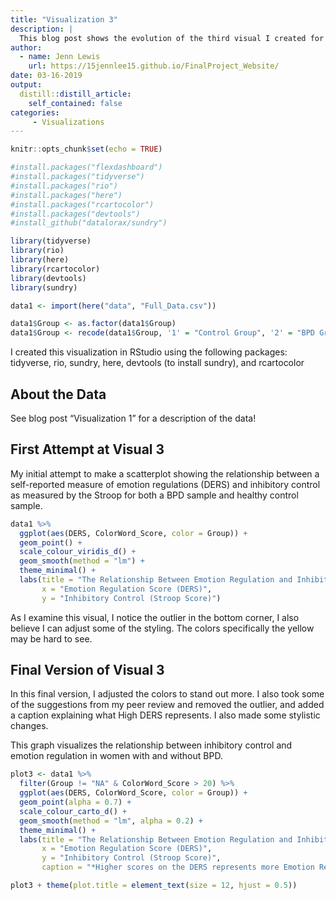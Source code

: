 ```yaml
---
title: "Visualization 3"
description: |
  This blog post shows the evolution of the third visual I created for this course
author:
  - name: Jenn Lewis
    url: https://15jennlee15.github.io/FinalProject_Website/
date: 03-16-2019
output:
  distill::distill_article:
    self_contained: false
categories:
     - Visualizations
---
```


```r
knitr::opts_chunk$set(echo = TRUE)

#install.packages("flexdashboard")
#install.packages("tidyverse")
#install.packages("rio")
#install.packages("here")
#install.packages("rcartocolor")
#install.packages("devtools")
#install_github("datalorax/sundry")

library(tidyverse)
library(rio)
library(here)
library(rcartocolor)
library(devtools)
library(sundry)

data1 <- import(here("data", "Full_Data.csv")) 

data1$Group <- as.factor(data1$Group)
data1$Group <- recode(data1$Group, '1' = "Control Group", '2' = "BPD Group")

```


I created this visualization in RStudio using the following packages:  tidyverse, rio, sundry, here, devtools (to install sundry), and rcartocolor

## About the Data

See blog post "Visualization 1" for a description of the data!

## First Attempt at Visual 3

My initial attempt to make a scatterplot showing the relationship between a self-reported measure of emotion regulations (DERS) and inhibitory control as measured by the Stroop for both a BPD sample and healthy control sample.

```r
data1 %>%
  ggplot(aes(DERS, ColorWord_Score, color = Group)) +
  geom_point() +
  scale_colour_viridis_d() +
  geom_smooth(method = "lm") +
  theme_minimal() +
  labs(title = "The Relationship Between Emotion Regulation and Inhibitory Control",
       x = "Emotion Regulation Score (DERS)",
       y = "Inhibitory Control (Stroop Score)")
```

 As I examine this visual, I notice the outlier in the bottom corner, I also believe I can adjust some of the styling.  The colors specifically the yellow may be hard to see.
 
## Final Version of Visual 3

In this final version, I adjusted the colors to stand out more.  I also took some of the suggestions from my peer review and removed the outlier, and added a caption explaining what High DERS represents. I also made some stylistic changes.

This graph visualizes the relationship between inhibitory control and emotion regulation in women with and without BPD.  

```r
plot3 <- data1 %>%
  filter(Group != "NA" & ColorWord_Score > 20) %>%
  ggplot(aes(DERS, ColorWord_Score, color = Group)) +
  geom_point(alpha = 0.7) +
  scale_colour_carto_d() +
  geom_smooth(method = "lm", alpha = 0.2) +
  theme_minimal() +
  labs(title = "The Relationship Between Emotion Regulation and Inhibitory Control",
       x = "Emotion Regulation Score (DERS)",
       y = "Inhibitory Control (Stroop Score)",
       caption = "*Higher scores on the DERS represents more Emotion Regulation Difficulties")

plot3 + theme(plot.title = element_text(size = 12, hjust = 0.5))
```


